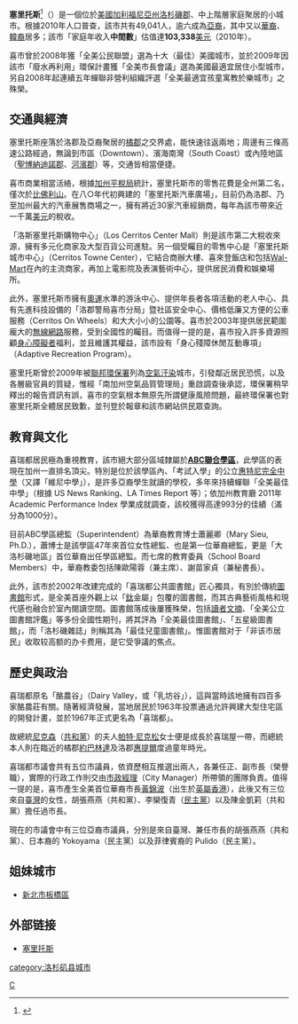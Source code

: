 {{Infobox Settlement
| name                    = 塞里托斯
| native_name             = {{lang|en|Cerritos}}
| official_name           = 塞里托斯市<br>{{lang|en|City of Cerritos}}
| settlement_type         = [[加利福尼亚州市镇列表|市]]
|nickname               = 「南加州中心」、「公路之城」
|motto                  = 「有遠見的城市」、「有名望的地方」<br />「自信中求進步」、「進步中寫歷史」
<!-- images and maps  ----------->
|image_skyline          = 
|imagesize              = 
|image_caption          = 
|image_flag             = 
|flag_size              =
|image_seal             = 
|seal_size              =
|image_shield           = 
|shield_size            =
|city_logo              =
|citylogo_size          =
|image_map              = LA County Incorporated Areas Cerritos highlighted.svg
|mapsize                = 
|map_caption            = 塞里托斯市位于[[加利福尼亚州|加利福尼亚州]][[洛杉矶郡|洛杉矶郡]]的位置
|image_map1             = 
|mapsize1               = 
|map_caption1           = 
|image_dot_map          =
|dot_mapsize            =
|dot_map_caption        =
|dot_x =  |dot_y =
|pushpin_map            = <!-- the name of a location map as per http://en.wikipedia.org/wiki/Template:Location_map -->
|pushpin_label_position = <!-- the position of the pushpin label: left, right, top, bottom, none -->
|pushpin_map_caption    =
|pushpin_mapsize        =
<!-- Location ------------------>
|subdivision_type       = 國家
|subdivision_name       = [[美國|美國]]
|subdivision_type1      = 州
|subdivision_name1      = [[加利福尼亚州|加利福尼亚州]]
|subdivision_type2      = 郡
|subdivision_name2      = [[洛杉磯郡|洛杉磯郡]]
|subdivision_type3      = 
|subdivision_name3      = 
|subdivision_type4      = 
|subdivision_name4      =
<!-- Politics ----------------->
|government_footnotes   =
|government_type        =
|leader_title           = 市長
|leader_name            = '''陈金凯莉（Carol K. Chen）'''
|leader_title1          = 副市長
|leader_name1           = '''Jim Edwards'''
|leader_title2          = 市議員
|leader_name2           = Carol K. Chen<br />Jim Edwards<br />Bruce W. Barrows<br />Joseph Cho, Ph.D.<br />Mark E. Pulido
|leader_title3          = 
|leader_name3           = 
|leader_title4          =
|leader_name4           =
|established_title      =  <!-- Settled -->
|established_date       = 
|established_title2     =  <!-- Incorporated (town) -->
|established_date2      = 
|established_title3     =  <!-- Incorporated (city) -->
|established_date3      =
<!-- Area    --------------------->
|area_magnitude         = 
|unit_pref                = <!--Enter: Imperial, if Imperial (metric) is desired-->
|area_footnotes           =
|area_total_km2           = 23.0
|area_land_km2            = 22.3
|area_water_km2           = 0.7
|area_total_sq_mi         = 8.9
|area_land_sq_mi          = 8.6
|area_water_sq_mi         = 0.3
|area_water_percent       =
|area_urban_km2           =
|area_urban_sq_mi         =
|area_metro_km2           =
|area_metro_sq_mi         =
|area_blank1_title        =
|area_blank1_km2          =
|area_blank1_sq_mi        =
<!-- Population   ----------------------->
|population_as_of               = 2010 Census
|population_footnotes           =
|population_note                =
|population_total               = 49,041 
|population_density_km2         = 2,100 
|population_density_sq_mi       = 5,500
|population_metro               =
|population_density_metro_km2   =
|population_density_metro_sq_mi =
|population_urban               =
|population_density_urban_km2   =
|population_density_urban_sq_mi =
|population_blank1_title        =
|population_blank1              =
|population_density_blank1_km2 =   
|population_density_blank1_sq_mi =
<!-- General information  --------------->
|timezone               = PST
|utc_offset             = -8
|timezone_DST           = PDT
|utc_offset_DST         = -7
|latd=33 |latm=52 |lats=6 |latNS=N
|longd=118 |longm=4 |longs=3 |longEW=W
|elevation_footnotes    =  <!--for references: use <ref> </ref> tags-->
|elevation_m            = 
|elevation_ft           = 34
<!-- Area/postal codes & others -------->
|postal_code_type       =  <!-- enter ZIP code, Postcode, Post code, Postal code... -->
|postal_code            =
|area_code              =
|blank_name             =
|blank_info             =
|blank1_name            =
|blank1_info            =
|website                = http://www.ci.cerritos.ca.us/
|footnotes              = 
}}

'''塞里托斯'''<ref>{{Cite web|title=世界地名翻译大辞典|url=https://mall.cnki.net/reference/ref_search.aspx?bid=R200807101&inputText=Cerritos|access-date=2021-09-20|work=mall.cnki.net|archive-date=2021-09-20|archive-url=https://web.archive.org/web/20210920212036/https://mall.cnki.net/reference/ref_search.aspx?bid=R200807101&inputText=Cerritos|dead-url=no}}</ref>（{{lang-en|City of Cerritos}}）是一個位於[[美國|美國]][[加利福尼亞州|加利福尼亞州]][[洛杉磯郡|洛杉磯郡]]、中上階層家庭聚居的小城市。根據2010年人口普查，該市共有49,041人，逾六成為[[亞裔美國人|亞裔]]，其中又以[[華裔美國人|華裔]]、[[韓裔美國人|韓裔]]居多；該市「家庭年收入'''中間數'''」估值達'''103,338'''[[美元|美元]]（2010年）。

喜市曾於2008年獲「全美公民聯盟」選為十大（最佳）美國城市，並於2009年因該市「廢水再利用」環保計畫獲「全美市長會議」選為美國最適宜居住小型城市，另自2008年起連續五年蟬聯非營利組織評選「全美最適宜孩童寓教於樂城市」之殊榮。

== 交通與經濟 ==
塞里托斯座落於洛郡及亞裔聚居的[[橙縣_(加利福尼亞州)|橘郡]]之交界處，能快速往返兩地；周邊有三條高速公路經過，無論到市區（Downtown）、濱海南灣（South Coast）或內陸地區（[[聖博納迪諾郡|聖博納迪諾郡]]、[[河濱郡|河濱郡]]）等，交通皆相當便捷。

喜市商業相當活絡，根據[[加利福尼亞州公平委員會|加州平稅局]]統計，塞里托斯市的零售花費是全州第二名，僅次於[[比佛利山|比佛利山]]。在八○年代初興建的「塞里托斯汽車廣場」，目前仍為洛郡、乃至加州最大的汽車展售商場之一，擁有將近30家汽車經銷商，每年為該市帶來近一千萬[[美元|美元]]的稅收。 

「洛斯塞里托斯購物中心」（Los Cerritos Center Mall）則是該市第二大稅收來源，擁有多元化商家及大型百貨公司進駐。另一個受矚目的零售中心是「塞里托斯城市中心」（Cerritos Towne Center），它結合商辦大樓、喜來登飯店和包括[[Wal-Mart|Wal-Mart]]在內的主流商家，再加上電影院及表演藝術中心，提供居民消費和娛樂場所。 

此外，塞里托斯市擁有[[奧運|奧運]]水準的游泳中心、提供年長者各項活動的老人中心、具有先進科技設備的「洛郡警局喜市分局」暨社區安全中心、價格低廉又方便的公車服務（Cerritos On Wheels）和大大小小的公園等。喜市於2003年提供居民範圍龐大的[[無線網路|無線網路]]服務，受到全國性的矚目。而值得一提的是，喜市投入許多資源照顧[[身心障礙者|身心障礙者]]福利，並且維護其權益，該市設有「身心殘障休閒互動專項」（Adaptive Recreation Program）。

塞里托斯曾於2009年被[[美國環保署|聯邦環保署]]列為[[空氣汙染|空氣汙染]]城市，引發鄰近居民恐慌，以及各層級官員的質疑，惟經「南加州空氣品質管理局」重啟調查後承認，環保署稍早釋出的報告資訊有誤，喜市的空氣根本無原先所謂健康風險問題，最終環保署也對塞里托斯全體居民致歉，並刊登於報章和該市網站供民眾查詢。

== 教育與文化 ==
喜瑞都居民極為重視教育，該市絕大部分區域隸屬於'''[[ABC聯合學區|ABC聯合學區]]'''，此學區的表現在加州一直排名頂尖。特別是位於該學區內、「考試入學」的公立[[惠特尼完全中學|惠特尼完全中學]]（又譯「維尼中學」），是許多亞裔學生就讀的學校，多年來持續蟬聯「全美最佳中學」（根據 US News Ranking、LA Times Report 等）；依加州教育廳 2011年 Academic Performance Index 學業成就調查，該校獲得高達993分的佳績（滿分為1000分）。

目前ABC學區總監（Superintendent）為華裔教育博士蕭麗卿（Mary Sieu, Ph.D.），蕭博士是該學區47年來首位女性總監、也是第一位華裔總監，更是「大洛杉磯地區」首位華裔出任學區總監。而七席的教育委員（School Board Members）中，華裔教委包括陳歐陽蓉（兼主席）、謝苗家貞（兼秘書長）。

此外，該市於2002年改建完成的「喜瑞都公共圖書館」匠心獨具，有別於傳統[[圖書館|圖書館]]形式，是全美首座外觀上以「[[鈦|鈦]]金屬」包覆的圖書館，而其古典藝術風格和現代感也融合於室內閱讀空間。圖書館落成後屢獲殊榮，包括[[讀者文摘|讀者文摘]]、「全美公立圖書館評鑑」等多份全國性期刊，將其評為「全美最佳圖書館」、「五星級圖書館」，而「洛杉磯雜誌」則稱其為「最佳兒童圖書館」。惟圖書館对于「非该市居民」收取较高额的办卡费用，是它受爭議的焦点。

== 歷史與政治 ==
喜瑞都原名「酪農谷」（Dairy Valley，或「乳坊谷」），這與當時該地擁有四百多家酪農莊有關。隨著經濟發展，當地居民於1963年投票通過允許興建大型住宅區的開發計畫，並於1967年正式更名為「喜瑞都」。 

故總統[[尼克森|尼克森]]（[[共和黨_(美國)|共和黨]]）的夫人[[帕特·尼克松|帕特·尼克松]]女士便是成長於喜瑞屋一帶，而總統本人則在臨近的橘郡[[約巴林達|約巴林達]]及洛郡[[惠提爾|惠提爾]]度過童年時光。

喜瑞都市議會共有五位市議員，依資歷相互推選出兩人，各兼任正、副市長（榮譽職），實際的行政工作則交由[[議會-經理制政府|市政經理]]（City Manager）所帶領的團隊負責。值得一提的是，喜市產生全美首位華裔市長[[黃錦波|黃錦波]]（出生於[[英屬香港|英屬香港]]），此後又有三位來自[[臺灣|臺灣]]的女性，胡張燕燕（共和黨）、李欒復青（[[民主黨_(美國)|民主黨]]）以及陳金凱莉（共和黨）擔任過市長。

現在的市議會中有三位亞裔市議員，分別是來自臺灣、兼任市長的胡張燕燕（共和黨）、日本裔的 Yokoyama（民主黨）以及菲律賓裔的 Pulido（民主黨）。

== 姐妹城市 ==
* {{ROC}}[[新北市|新北市]][[板橋區_(新北市)|板橋區]]

== 外部链接 ==
* [http://www.ci.cerritos.ca.us/ 塞里托斯]{{Wayback|url=http://www.ci.cerritos.ca.us/ |date=20091008082503 }}
{{洛杉磯縣 (加利福尼亞州)}}
[[Category:洛杉矶县|C]]
[[category:洛杉矶县城市|category:洛杉矶县城市]]